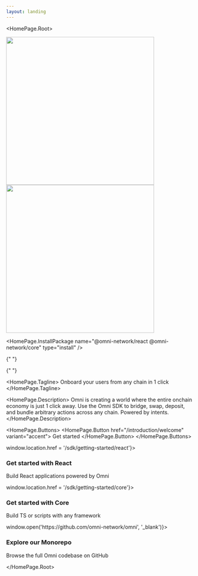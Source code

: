 ```yaml
---
layout: landing
---
```



<HomePage.Root>

  <img src="/img/Omni_Lockup_light.svg" className="logo-light" width="400" />
  <img src="/img/Omni_Lockup_dark.svg" className="logo-dark" width="400" />

  <HomePage.InstallPackage name="@omni-network/react @omni-network/core" type="install" />

{" "}

{" "}

<HomePage.Tagline>
  Onboard your users from any chain in 1 click
</HomePage.Tagline>

<HomePage.Description>
  Omni is creating a world where the entire onchain economy is just 1 click away. Use the Omni SDK to bridge, swap, deposit, and bundle arbitrary actions across any chain. Powered by intents.
</HomePage.Description>

<HomePage.Buttons>
  <HomePage.Button href="/introduction/welcome" variant="accent">
    Get started
  </HomePage.Button>
</HomePage.Buttons>

<div className="feature-card">
  <div className="feature-card-item" onClick={() => window.location.href = '/sdk/getting-started/react'}>
    <h3 className="feature-card-title">Get started with React</h3>
    <p className="feature-card-description">Build React applications powered by Omni</p>
  </div>

  <div className="feature-card-item" onClick={() => window.location.href = '/sdk/getting-started/core'}>
    <h3 className="feature-card-title">Get started with Core</h3>
    <p className="feature-card-description">Build TS or scripts with any framework</p>
  </div>

  <div className="feature-card-item" onClick={() => window.open('https://github.com/omni-network/omni', '_blank')}>
    <h3 className="feature-card-title">Explore our Monorepo</h3>
    <p className="feature-card-description">Browse the full Omni codebase on GitHub</p>
  </div>
</div>

</HomePage.Root>

